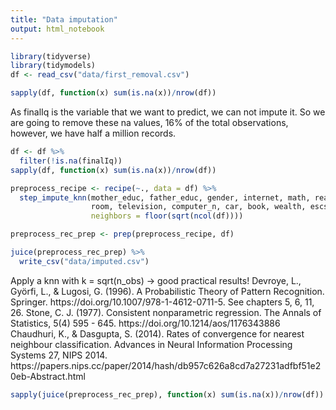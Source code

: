 ```yaml
---
title: "Data imputation"
output: html_notebook
---
```




```r
library(tidyverse)
library(tidymodels)
df <- read_csv("data/first_removal.csv")
```

```r
sapply(df, function(x) sum(is.na(x))/nrow(df))
```
As finalIq is the variable that we want to predict, we can not impute it.
So we are going to remove these na values, 16% of the total observations, however, we 
have half a million records.


```r
df <- df %>%
  filter(!is.na(finalIq))
sapply(df, function(x) sum(is.na(x))/nrow(df))

```

```r
preprocess_recipe <- recipe(~., data = df) %>%
  step_impute_knn(mother_educ, father_educ, gender, internet, math, read, science, stu_wgt, desk,
                  room, television, computer_n, car, book, wealth, escs,
                  neighbors = floor(sqrt(ncol(df))))

preprocess_rec_prep <- prep(preprocess_recipe, df)

juice(preprocess_rec_prep) %>%
  write_csv("data/imputed.csv")
```

Apply a knn with k = sqrt(n_obs) -> good practical results!
Devroye, L., Györfi, L., & Lugosi, G. (1996). A Probabilistic Theory of Pattern Recognition. Springer. https://doi.org/10.1007/978-1-4612-0711-5. See chapters 5, 6, 11, 26.
Stone, C. J. (1977). Consistent nonparametric regression. The Annals of Statistics, 5(4) 595 - 645. https://doi.org/10.1214/aos/1176343886
Chaudhuri, K., & Dasgupta, S. (2014). Rates of convergence for nearest neighbour classification. Advances in Neural Information Processing Systems 27, NIPS 2014. https://papers.nips.cc/paper/2014/hash/db957c626a8cd7a27231adfbf51e20eb-Abstract.html

```r
sapply(juice(preprocess_rec_prep), function(x) sum(is.na(x))/nrow(df))
```


